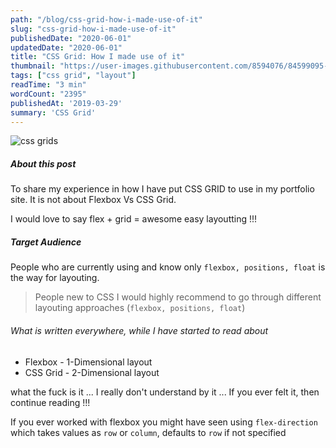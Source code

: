 ```yaml
---
path: "/blog/css-grid-how-i-made-use-of-it"
slug: "css-grid-how-i-made-use-of-it"
publishedDate: "2020-06-01"
updatedDate: "2020-06-01"
title: "CSS Grid: How I made use of it"
thumbnail: "https://user-images.githubusercontent.com/8594076/84599095-29047080-ae8d-11ea-8df1-117ac518e36a.png"
tags: ["css grid", "layout"]
readTime: "3 min"
wordCount: "2395"
publishedAt: '2019-03-29'
summary: 'CSS Grid'
---
```


![css grids](https://user-images.githubusercontent.com/8594076/84599095-29047080-ae8d-11ea-8df1-117ac518e36a.png)

##### About this post

To share my experience in how I have put CSS GRID to use in my portfolio site. It is not about Flexbox Vs CSS Grid.

I would love to say flex + grid = awesome easy layoutting !!!

##### Target Audience

People who are currently using and know only `flexbox, positions, float` is the way for layouting.

> People new to CSS I would highly recommend to go through different layouting approaches (`flexbox, positions, float`)

###### What is written everywhere, while I have started to read about

* Flexbox - 1-Dimensional layout
* CSS Grid - 2-Dimensional layout

what the fuck is it ... I really don't understand by it ... If you ever felt it, then continue reading !!!

If you ever worked with flexbox you might have seen using `flex-direction` which takes values as `row` or `column`, defaults to `row` if not specified

